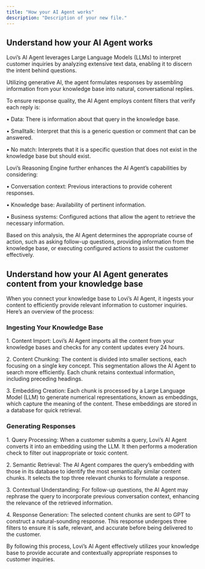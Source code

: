 ```yaml
---
title: "How your AI Agent works"
description: "Description of your new file."
---
```


## Understand how your AI Agent works

Lovi’s AI Agent leverages Large Language Models (LLMs) to interpret customer inquiries by analyzing extensive text data, enabling it to discern the intent behind questions.

Utilizing generative AI, the agent formulates responses by assembling information from your knowledge base into natural, conversational replies.

To ensure response quality, the AI Agent employs content filters that verify each reply is:

• Data: There is information about that query in the knowledge base.

• Smalltalk: Interpret that this is a generic question or comment that can be answered.

• No match: Interprets that it is a specific question that does not exist in the knowledge base but should exist.

Lovi’s Reasoning Engine further enhances the AI Agent’s capabilities by considering:

• Conversation context: Previous interactions to provide coherent responses.

• Knowledge base: Availability of pertinent information.

• Business systems: Configured actions that allow the agent to retrieve the necessary information.

Based on this analysis, the AI Agent determines the appropriate course of action, such as asking follow-up questions, providing information from the knowledge base, or executing configured actions to assist the customer effectively.

## Understand how your AI Agent generates content from your knowledge base

When you connect your knowledge base to Lovi’s AI Agent, it ingests your content to efficiently provide relevant information to customer inquiries. Here’s an overview of the process:

### [​](https://lovi.mintlify.app/ug_understandai_en#ingesting-your-knowledge-base)&#xA;Ingesting Your Knowledge Base

1\. Content Import: Lovi’s AI Agent imports all the content from your knowledge bases and checks for any content updates every 24 hours.

2\. Content Chunking: The content is divided into smaller sections, each focusing on a single key concept. This segmentation allows the AI Agent to search more efficiently. Each chunk retains contextual information, including preceding headings.

3\. Embedding Creation: Each chunk is processed by a Large Language Model (LLM) to generate numerical representations, known as embeddings, which capture the meaning of the content. These embeddings are stored in a database for quick retrieval.

### [​](https://lovi.mintlify.app/ug_understandai_en#generating-responses)&#xA;Generating Responses

1\. Query Processing: When a customer submits a query, Lovi’s AI Agent converts it into an embedding using the LLM. It then performs a moderation check to filter out inappropriate or toxic content.

2\. Semantic Retrieval: The AI Agent compares the query’s embedding with those in its database to identify the most semantically similar content chunks. It selects the top three relevant chunks to formulate a response.

3\. Contextual Understanding: For follow-up questions, the AI Agent may rephrase the query to incorporate previous conversation context, enhancing the relevance of the retrieved information.

4\. Response Generation: The selected content chunks are sent to GPT to construct a natural-sounding response. This response undergoes three filters to ensure it is safe, relevant, and accurate before being delivered to the customer.

By following this process, Lovi’s AI Agent effectively utilizes your knowledge base to provide accurate and contextually appropriate responses to customer inquiries.
